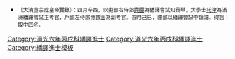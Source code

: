 {{Navbox
|name =道光六年丙戌科繙譯進士金榜
|title =道光六年（[[1826年]]）丙戌科繙譯進士金榜
|titlestyle = background-color:#FFD700;
|image =
|style = width:100%;text-align:center; 
|groupstyle = text-align:center; background-color:#FFD700;
|liststyle = text-align:center;
|state = {{{state<includeonly>|collapsed</includeonly>}}}
|group1 = 滿洲<br>共4名
|list1 = [[長臻|常臻]] - [[扎克丹]] - [[倭什琿布]] - [[殷德泰]]

|belowstyle = text-align: center; background-color:#FFD700;
|below='''前一科：[[Template:道光三年癸未科繙譯進士金榜|道光三年癸未科]]　'''·'''　後一科：[[Template:道光九年己丑科繙譯進士金榜|道光九年己丑科]]'''<br>'''同科進士：[[Template:道光六年丙戌科殿試金榜|道光六年丙戌文科]]、[[Template:道光六年丙戌科武殿試金榜|道光六年丙戌武科]]'''
}}
[[Category:道光六年丙戌科繙譯進士]]
<noinclude>[[Category:道光六年丙戌科繙譯進士]][[Category:繙譯進士模板]]{{DEFAULTSORT:*}}
*<small>《大清宣宗成皇帝實錄》：四月辛酉，以吏部右侍郎[[貴慶]]為繙譯會試知貢舉，大學士[[托津]]為滿洲繙譯會試正考官，戶部左侍郎[[博啟圖]]為副考官。四月己巳，禮部以繙譯會試中額請。得旨：取中四名。
</small>
</noinclude>
